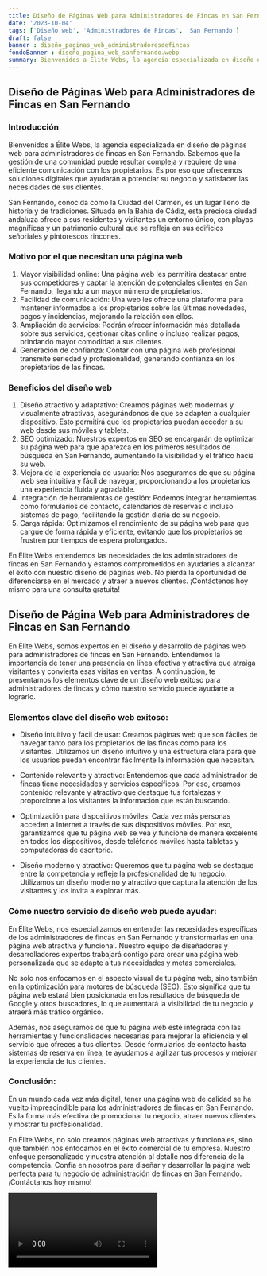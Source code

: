 ```yaml
---
title: Diseño de Páginas Web para Administradores de Fincas en San Fernando
date: '2023-10-04'
tags: ['Diseño web', 'Administradores de Fincas', 'San Fernando']
draft: false
banner : diseño_paginas_web_administradoresdefincas
fondoBanner : diseño_pagina_web_sanfernando.webp
summary: Bienvenidos a Élite Webs, la agencia especializada en diseño de páginas web para administradores de fincas en San Fernando. Sabemos que la gestión de una comunidad puede resultar compleja y requiere de una eficiente comunicación con los propietarios. Es por eso que ofrecemos soluciones digitales que ayudarán a potenciar su negocio y satisfacer las necesidades de sus clientes.
---
```


## Diseño de Páginas Web para Administradores de Fincas en San Fernando

### Introducción

Bienvenidos a Élite Webs, la agencia especializada en diseño de páginas web para administradores de fincas en San Fernando. Sabemos que la gestión de una comunidad puede resultar compleja y requiere de una eficiente comunicación con los propietarios. Es por eso que ofrecemos soluciones digitales que ayudarán a potenciar su negocio y satisfacer las necesidades de sus clientes.

San Fernando, conocida como la Ciudad del Carmen, es un lugar lleno de historia y de tradiciones. Situada en la Bahía de Cádiz, esta preciosa ciudad andaluza ofrece a sus residentes y visitantes un entorno único, con playas magníficas y un patrimonio cultural que se refleja en sus edificios señoriales y pintorescos rincones.

### Motivo por el que necesitan una página web

1. Mayor visibilidad online: Una página web les permitirá destacar entre sus competidores y captar la atención de potenciales clientes en San Fernando, llegando a un mayor número de propietarios.
2. Facilidad de comunicación: Una web les ofrece una plataforma para mantener informados a los propietarios sobre las últimas novedades, pagos y incidencias, mejorando la relación con ellos.
3. Ampliación de servicios: Podrán ofrecer información más detallada sobre sus servicios, gestionar citas online o incluso realizar pagos, brindando mayor comodidad a sus clientes.
4. Generación de confianza: Contar con una página web profesional transmite seriedad y profesionalidad, generando confianza en los propietarios de las fincas.

### Beneficios del diseño web

1. Diseño atractivo y adaptativo: Creamos páginas web modernas y visualmente atractivas, asegurándonos de que se adapten a cualquier dispositivo. Esto permitirá que los propietarios puedan acceder a su web desde sus móviles y tablets.
2. SEO optimizado: Nuestros expertos en SEO se encargarán de optimizar su página web para que aparezca en los primeros resultados de búsqueda en San Fernando, aumentando la visibilidad y el tráfico hacia su web.
3. Mejora de la experiencia de usuario: Nos aseguramos de que su página web sea intuitiva y fácil de navegar, proporcionando a los propietarios una experiencia fluida y agradable.
4. Integración de herramientas de gestión: Podemos integrar herramientas como formularios de contacto, calendarios de reservas o incluso sistemas de pago, facilitando la gestión diaria de su negocio.
5. Carga rápida: Optimizamos el rendimiento de su página web para que cargue de forma rápida y eficiente, evitando que los propietarios se frustren por tiempos de espera prolongados.

En Élite Webs entendemos las necesidades de los administradores de fincas en San Fernando y estamos comprometidos en ayudarles a alcanzar el éxito con nuestro diseño de páginas web. No pierda la oportunidad de diferenciarse en el mercado y atraer a nuevos clientes. ¡Contáctenos hoy mismo para una consulta gratuita!

<GifSeo />

<Cta />

## Diseño de Página Web para Administradores de Fincas en San Fernando

En Élite Webs, somos expertos en el diseño y desarrollo de páginas web para administradores de fincas en San Fernando. Entendemos la importancia de tener una presencia en línea efectiva y atractiva que atraiga visitantes y convierta esas visitas en ventas. A continuación, te presentamos los elementos clave de un diseño web exitoso para administradores de fincas y cómo nuestro servicio puede ayudarte a lograrlo.

### Elementos clave del diseño web exitoso:

- Diseño intuitivo y fácil de usar: Creamos páginas web que son fáciles de navegar tanto para los propietarios de las fincas como para los visitantes. Utilizamos un diseño intuitivo y una estructura clara para que los usuarios puedan encontrar fácilmente la información que necesitan.

- Contenido relevante y atractivo: Entendemos que cada administrador de fincas tiene necesidades y servicios específicos. Por eso, creamos contenido relevante y atractivo que destaque tus fortalezas y proporcione a los visitantes la información que están buscando.

- Optimización para dispositivos móviles: Cada vez más personas acceden a Internet a través de sus dispositivos móviles. Por eso, garantizamos que tu página web se vea y funcione de manera excelente en todos los dispositivos, desde teléfonos móviles hasta tabletas y computadoras de escritorio.

- Diseño moderno y atractivo: Queremos que tu página web se destaque entre la competencia y refleje la profesionalidad de tu negocio. Utilizamos un diseño moderno y atractivo que captura la atención de los visitantes y los invita a explorar más.

### Cómo nuestro servicio de diseño web puede ayudar:

En Élite Webs, nos especializamos en entender las necesidades específicas de los administradores de fincas en San Fernando y transformarlas en una página web atractiva y funcional. Nuestro equipo de diseñadores y desarrolladores expertos trabajará contigo para crear una página web personalizada que se adapte a tus necesidades y metas comerciales.

No solo nos enfocamos en el aspecto visual de tu página web, sino también en la optimización para motores de búsqueda (SEO). Esto significa que tu página web estará bien posicionada en los resultados de búsqueda de Google y otros buscadores, lo que aumentará la visibilidad de tu negocio y atraerá más tráfico orgánico.

Además, nos aseguramos de que tu página web esté integrada con las herramientas y funcionalidades necesarias para mejorar la eficiencia y el servicio que ofreces a tus clientes. Desde formularios de contacto hasta sistemas de reserva en línea, te ayudamos a agilizar tus procesos y mejorar la experiencia de tus clientes.

### Conclusión:

En un mundo cada vez más digital, tener una página web de calidad se ha vuelto imprescindible para los administradores de fincas en San Fernando. Es la forma más efectiva de promocionar tu negocio, atraer nuevos clientes y mostrar tu profesionalidad.

En Élite Webs, no solo creamos páginas web atractivas y funcionales, sino que también nos enfocamos en el éxito comercial de tu empresa. Nuestro enfoque personalizado y nuestra atención al detalle nos diferencia de la competencia. Confía en nosotros para diseñar y desarrollar la página web perfecta para tu negocio de administración de fincas en San Fernando. ¡Contáctanos hoy mismo!

<Video />

<CtaBot job='Administradores de Fincas' city='San Fernando'/>

<Gmaps query='San Fernando+españa+maps' />